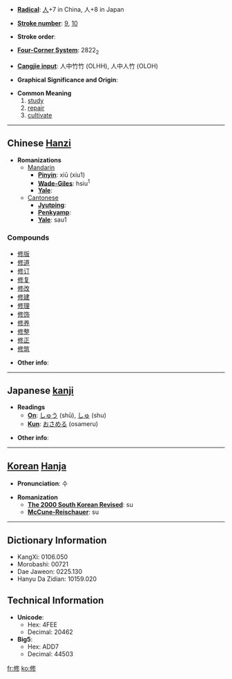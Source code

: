 * '''[[Wiktionary:Chinese radical index| Radical]]''': [[Wiktionary:Chinese radical index 人|人]]+7 in China, 人+8 in Japan

* '''[[Wiktionary:Chinese total strokes index|Stroke number]]''': [[Wiktionary:Chinese total strokes index 9|9]], [[Wiktionary:Chinese total strokes index 10|10]]

* '''Stroke order''': 

* '''[[Wiktionary:Chinese four corner index|Four-Corner System]]''': 2822<sub>2</sub>

* '''[[Wiktionary:Chinese Cangjie index|Cangjie input]]''': 人中竹竹 (OLHH), 人中人竹 (OLOH)

* '''Graphical Significance and Origin''': 

* '''Common Meaning'''
*# [[study]]
*# [[repair]]
*# [[cultivate]]


----

== Chinese [[Hanzi]] ==

* '''Romanizations'''
** [[Mandarin]]
*** '''[[Pinyin]]''': xiū (xiu1)
*** '''[[Wade-Giles]]''': hsiu<sup>1</sup>
*** '''[[Yale]]''': 
**[[Cantonese]]
***'''[[Jyutping]]''':
***'''[[Penkyamp]]''': 
***'''[[Yale]]''': sau1

===Compounds===
*[[修版]]
*[[修道]]
*[[修订]]
*[[修复]]
*[[修改]]
*[[修建]]
*[[修理]]
*[[修饰]]
*[[修养]]
*[[修整]]
*[[修正]]
*[[修筑]]

* '''Other info''': 

----

== Japanese [[kanji]] ==

* '''Readings'''
** '''[[On]]''': [[しゅう]] (shū), [[しゅ]] (shu)
** '''[[Kun]]''': [[おさめる]] (osameru)

* '''Other info''':  

----

== [[Korean]] [[Hanja]] ==

* '''Pronunciation''': 수

* '''Romanization'''
** '''[[The 2000 South Korean Revised Romanization|The 2000 South Korean Revised]]''': su
** '''[[McCune-Reischauer]]''': su

----

== Dictionary Information ==

* KangXi: 0106.050
* Morobashi: 00721
* Dae Jaweon: 0225.130
* Hanyu Da Zidian: 10159.020

== Technical Information ==

* '''Unicode''':
** Hex: 4FEE
** Decimal: 20462
* '''Big5''':
** Hex: ADD7
** Decimal: 44503

[[fr:修]]
[[ko:修]]